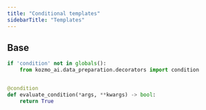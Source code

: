 ```yaml
---
title: "Conditional templates"
sidebarTitle: "Templates"
---
```


## Base

```python
if 'condition' not in globals():
    from kozmo_ai.data_preparation.decorators import condition


@condition
def evaluate_condition(*args, **kwargs) -> bool:
    return True
```
